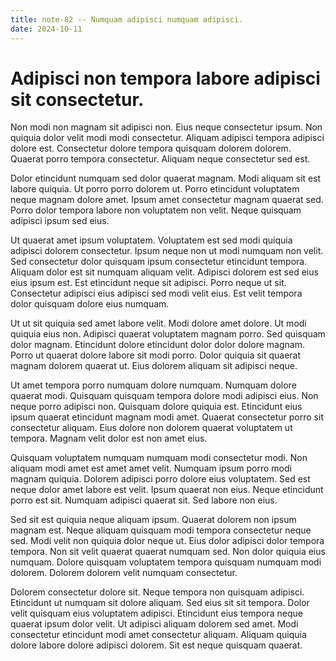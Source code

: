```yaml
---
title: note-82 -- Numquam adipisci numquam adipisci.
date: 2024-10-11
---
```


# Adipisci non tempora labore adipisci sit consectetur.

Non modi non magnam sit adipisci non. Eius neque consectetur ipsum. Non quiquia dolor velit modi modi consectetur. Aliquam adipisci tempora adipisci dolore est. Consectetur dolore tempora quisquam dolorem dolorem. Quaerat porro tempora consectetur. Aliquam neque consectetur sed est.

Dolor etincidunt numquam sed dolor quaerat magnam. Modi aliquam sit est labore quiquia. Ut porro porro dolorem ut. Porro etincidunt voluptatem neque magnam dolore amet. Ipsum amet consectetur magnam quaerat sed. Porro dolor tempora labore non voluptatem non velit. Neque quisquam adipisci ipsum sed eius.

Ut quaerat amet ipsum voluptatem. Voluptatem est sed modi quiquia adipisci dolorem consectetur. Ipsum neque non ut modi numquam non velit. Sed consectetur dolor quisquam ipsum consectetur etincidunt tempora. Aliquam dolor est sit numquam aliquam velit. Adipisci dolorem est sed eius eius ipsum est. Est etincidunt neque sit adipisci. Porro neque ut sit. Consectetur adipisci eius adipisci sed modi velit eius. Est velit tempora dolor quisquam dolore eius numquam.

Ut ut sit quiquia sed amet labore velit. Modi dolore amet dolore. Ut modi quiquia eius non. Adipisci quaerat voluptatem magnam porro. Sed quisquam dolor magnam. Etincidunt dolore etincidunt dolor dolor dolore magnam. Porro ut quaerat dolore labore sit modi porro. Dolor quiquia sit quaerat magnam dolorem quaerat ut. Eius dolorem aliquam sit adipisci neque.

Ut amet tempora porro numquam dolore numquam. Numquam dolore quaerat modi. Quisquam quisquam tempora dolore modi adipisci eius. Non neque porro adipisci non. Quisquam dolore quiquia est. Etincidunt eius ipsum quaerat etincidunt magnam modi amet. Quaerat consectetur porro sit consectetur aliquam. Eius dolore non dolorem quaerat voluptatem ut tempora. Magnam velit dolor est non amet eius.

Quisquam voluptatem numquam numquam modi consectetur modi. Non aliquam modi amet est amet amet velit. Numquam ipsum porro modi magnam quiquia. Dolorem adipisci porro dolore eius voluptatem. Sed est neque dolor amet labore est velit. Ipsum quaerat non eius. Neque etincidunt porro est sit. Numquam adipisci quaerat sit. Sed labore non eius.

Sed sit est quiquia neque aliquam ipsum. Quaerat dolorem non ipsum magnam est. Neque aliquam quisquam modi tempora consectetur neque sed. Modi velit non quiquia dolor neque ut. Eius dolor adipisci dolor tempora tempora. Non sit velit quaerat quaerat numquam sed. Non dolor quiquia eius numquam. Dolore quisquam voluptatem tempora quisquam numquam modi dolorem. Dolorem dolorem velit numquam consectetur.

Dolorem consectetur dolore sit. Neque tempora non quisquam adipisci. Etincidunt ut numquam sit dolore aliquam. Sed eius sit sit tempora. Dolor velit quisquam eius voluptatem adipisci. Etincidunt eius tempora neque quaerat ipsum dolor velit. Ut adipisci aliquam dolorem sed amet. Modi consectetur etincidunt modi amet consectetur aliquam. Aliquam quiquia dolore labore dolore adipisci dolorem. Sit est neque quisquam quaerat.

